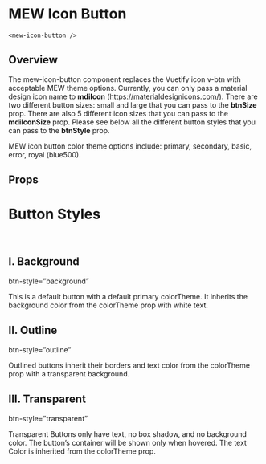 
# MEW Icon Button 
`<mew-icon-button />`

## Overview

The mew-icon-button component replaces the Vuetify icon v-btn with acceptable MEW theme options. Currently, you can only pass a
material design icon name to **mdiIcon** (https://materialdesignicons.com/). There are two different button sizes: small and large that you can pass
to the **btnSize** prop. There are
also 5 different icon sizes that you can pass to the **mdiIconSize** prop. Please see below all the different button styles that you can pass to
the **btnStyle** prop.

MEW icon button color theme options include: primary, secondary, basic, error, royal (blue500). 

## Props
<Props of={MewIconButton} />

# Button Styles

<br/>

## I. Background

btn-style=”background”

This is a default button with a default primary colorTheme. It inherits the background color from the colorTheme prop with white text.
<Preview><Story id="mewbutton--background-button" /></Preview>

## II. Outline

btn-style=”outline”

Outlined buttons inherit their borders and text color from the colorTheme prop with a transparent background. 

<Preview><Story id="mewbutton--outline-button" /></Preview>


## III. Transparent
btn-style=”transparent”

Transparent Buttons only have text, no box shadow, and no background color. The button’s container will be shown only when hovered. The text Color is inherited from the colorTheme prop.

<Preview><Story id="mewbutton--transparent-button" /></Preview>


